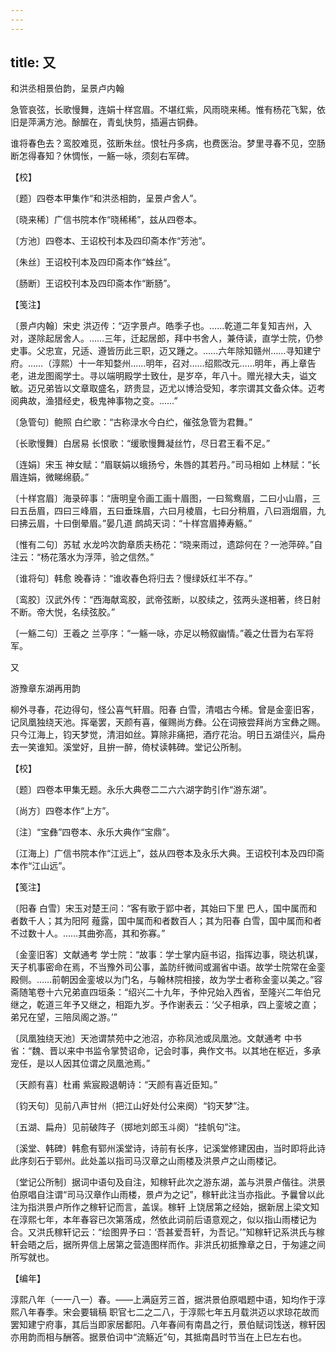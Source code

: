 ```yaml
---
---
---
```

title: 又
---



和洪丞相景伯韵，呈景卢内翰





急管哀弦，长歌慢舞，连娟十样宫眉。不堪红紫，风雨晓来稀。惟有杨花飞絮，依旧是萍满方池。酴醿在，青虬快剪，插遍古铜彝。

谁将春色去？鸾胶难觅，弦断朱丝。恨牡丹多病，也费医治。梦里寻春不见，空肠断怎得春知？休惆怅，一觞一咏，须刻右军碑。





【校】


〔题〕四卷本甲集作“和洪丞相韵，呈景卢舍人”。

〔晓来稀〕广信书院本作“晓稀稀”，兹从四卷本。

〔方池〕四卷本、王诏校刊本及四印斋本作“芳池”。

〔朱丝〕王诏校刊本及四印斋本作“蛛丝”。

〔肠断〕王诏校刊本及四印斋本作“断肠”。





【笺注】


〔景卢内翰〕宋史 洪迈传：“迈字景卢。皓季子也。……乾道二年复知吉州，入对，遂除起居舍人。……三年，迁起居郎，拜中书舍人，兼侍读，直学士院，仍参史事。父忠宣，兄适、遵皆历此三职，迈又踵之。……六年除知赣州……寻知建宁府。……（淳熙）十一年知婺州……明年，召对……绍熙改元……明年，再上章告老，进龙图阁学士。寻以端明殿学士致仕，是岁卒，年八十。赠光禄大夫，谥文敏。迈兄弟皆以文章取盛名，跻贵显，迈尤以博洽受知，孝宗谓其文备众体。迈考阅典故，渔猎经史，极鬼神事物之变。……”

〔急管句〕鲍照 白纻歌：“古称渌水今白纻，催弦急管为君舞。”

〔长歌慢舞〕白居易 长恨歌：“缓歌慢舞凝丝竹，尽日君王看不足。”

〔连娟〕宋玉 神女赋：“眉联娟以蛾扬兮，朱唇的其若丹。”司马相如 上林赋：“长眉连娟，微睇绵藐。”

〔十样宫眉〕海录碎事：“唐明皇令画工画十眉图，一曰鸳鸯眉，二曰小山眉，三曰五岳眉，四曰三峰眉，五曰垂珠眉，六曰月棱眉，七曰分稍眉，八曰涵烟眉，九曰拂云眉，十曰倒晕眉。”晏几道 鹧鸪天词：“十样宫眉捧寿觞。”

〔惟有二句〕苏轼 水龙吟次韵章质夫杨花：“晓来雨过，遗踪何在？一池萍碎。”自注云：“杨花落水为浮萍，验之信然。”

〔谁将句〕韩愈 晚春诗：“谁收春色将归去？慢绿妖红半不存。”

〔鸾胶〕汉武外传：“西海献鸾胶，武帝弦断，以胶续之，弦两头遂相著，终日射不断。帝大悦，名续弦胶。”

〔一觞二句〕王羲之 兰亭序：“一觞一咏，亦足以畅叙幽情。”羲之仕晋为右军将军。





又

游豫章东湖再用韵





柳外寻春，花边得句，怪公喜气轩眉。阳春 白雪，清唱古今稀。曾是金銮旧客，记凤凰独绕天池。挥毫罢，天颜有喜，催赐尚方彝。公在词掖尝拜尚方宝彝之赐。　只今江海上，钧天梦觉，清泪如丝。算除非痛把，酒疗花治。明日五湖佳兴，扁舟去一笑谁知。溪堂好，且拚一醉，倚杖读韩碑。堂记公所制。





【校】


〔题〕四卷本甲集无题。永乐大典卷二二六六湖字韵引作“游东湖”。

〔尚方〕四卷本作“上方”。

〔注〕“宝彝”四卷本、永乐大典作“宝鼎”。

〔江海上〕广信书院本作“江远上”，兹从四卷本及永乐大典。王诏校刊本及四印斋本作“江山远”。





【笺注】


〔阳春 白雪〕宋玉对楚王问：“客有歌于郢中者，其始曰下里 巴人，国中属而和者数千人；其为阳阿 薤露，国中属而和者数百人；其为阳春 白雪，国中属而和者不过数十人。……其曲弥高，其和弥寡。”

〔金銮旧客〕文献通考 学士院：“故事：学士掌内庭书诏，指挥边事，晓达机谋，天子机事密命在焉，不当豫外司公事，盖防纤微间或漏省中语。故学士院常在金銮殿侧。……前朝因金銮坡以为门名，与翰林院相接，故为学士者称金銮以美之。”容斋随笔卷十六兄弟直四垣条：“绍兴二十九年，予仲兄始入西省，至隆兴二年伯兄继之，乾道三年予又继之，相距九岁。予作谢表云：‘父子相承，四上銮坡之直；弟兄在望，三陪凤阁之游。’”

〔凤凰独绕天池〕天池谓禁苑中之池沼，亦称凤池或凤凰池。文献通考 中书省：“魏、晋以来中书监令掌赞诏命，记会时事，典作文书。以其地在枢近，多承宠任，是以人因其位谓之凤凰池焉。”

〔天颜有喜〕杜甫 紫宸殿退朝诗：“天颜有喜近臣知。”

〔钧天句〕见前八声甘州（把江山好处付公来阕）“钧天梦”注。

〔五湖、扁舟〕见前破阵子（掷地刘郎玉斗阕）“挂帆句”注。

〔溪堂、韩碑〕韩愈有郓州溪堂诗，诗前有长序，记溪堂修建因由，当时即将此诗此序刻石于郓州。此处盖以指司马汉章之山雨楼及洪景卢之山雨楼记。

〔堂记公所制〕据词中语句及自注，知稼轩此次之游东湖，盖与洪景卢偕往。洪景伯原唱自注谓“司马汉章作山雨楼，景卢为之记”，稼轩此注当亦指此。予曩曾以此注为指洪景卢所作之稼轩记而言，盖误。稼轩 上饶居第之经始，据新居上梁文知在淳熙七年，本年春容已次第落成，然依此词前后语意观之，似以指山雨楼记为合。又洪氏稼轩记云：“绘图畀予曰：‘吾甚爱吾轩，为吾记。’”知稼轩记系洪氏与稼轩会晤之后，据所畀信上居第之营造图样而作。非洪氏初抵豫章之日，于匆遽之间所写就也。





【编年】


淳熙八年（一一八一）春。——上满庭芳三首，据洪景伯原唱题中语，知均作于淳熙八年春季。宋会要辑稿 职官七二之二八，于淳熙七年五月载洪迈以求琼花故而罢知建宁府事，其后当即家居鄱阳。八年春间有南昌之行，景伯赋词饯送，稼轩因亦用韵而相与酬答。据景伯词中“流觞近”句，其抵南昌时节当在上巳左右也。